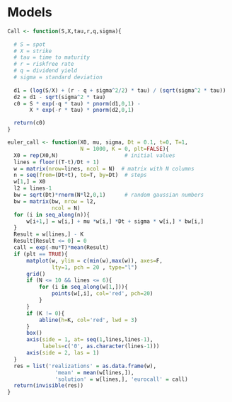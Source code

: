 # Models

<!-- Required to number equations in HTML files -->
<script type="text/x-mathjax-config">
MathJax.Hub.Config({
  TeX: { equationNumbers: { autoNumber: "AMS" } }
});
</script>



```r
Call <- function(S,X,tau,r,q,sigma){
  
  # S = spot
  # X = strike
  # tau = time to maturity
  # r = riskfree rate
  # q = dividend yield
  # sigma = standard deviation
  
  d1 = (log(S/X) + (r - q + sigma^2/2) * tau) / (sqrt(sigma^2 * tau))
  d2 = d1 - sqrt(sigma^2 * tau)
  c0 = S * exp(-q * tau) * pnorm(d1,0,1) -
       X * exp(-r * tau) * pnorm(d2,0,1)

  return(c0)
}
```

\clearpage

```r

euler_call <- function(X0, mu, sigma, Dt = 0.1, t=0, T=1, 
                       N = 1000, K = 0, plt=FALSE){
  X0 = rep(X0,N)                     # initial values
  lines = floor((T-t)/Dt + 1)       
  w = matrix(nrow=lines, ncol = N)  # matrix with N columns
  n = seq(from=(Dt+t), to=T, by=Dt)  # steps
  w[1,] = X0                         
  l2 = lines-1                      
  bw = sqrt(Dt)*rnorm(N*l2,0,1)      # random gaussian numbers
  bw = matrix(bw, nrow = l2, 
              ncol = N)              
  for (i in seq_along(n)){
      w[i+1,] = w[i,] + mu *w[i,] *Dt + sigma * w[i,] * bw[i,]
  }
  Result = w[lines,] - K
  Result[Result <= 0] = 0
  call = exp(-mu*T)*mean(Result)
  if (plt == TRUE){
      matplot(w, ylim = c(min(w),max(w)), axes=F, 
              lty=1, pch = 20 , type="l")
      grid()
      if (N <= 10 && lines <= 6){
          for (i in seq_along(w[1,])){
              points(w[,i], col='red', pch=20)
          }
      }
      if (K != 0){
          abline(h=K, col='red', lwd = 3)
      }
      box()
      axis(side = 1, at= seq(1,lines,lines-1), 
           labels=c('0', as.character(lines-1)))
      axis(side = 2, las = 1)
  }
  res = list('realizations' = as.data.frame(w), 
               'mean' = mean(w[lines,]),
               'solution' = w[lines,], 'eurocall' = call)
  return(invisible(res))
}

```